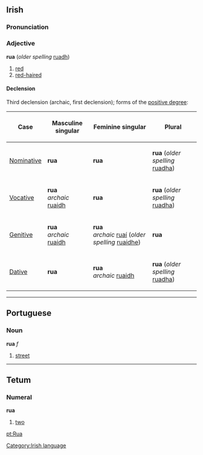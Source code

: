 ==Irish==
===Pronunciation===
{{IPA|[ruə]}}
===Adjective===
'''rua''' (''older spelling'' [[ruadh]])
#[[red]]
#[[red-haired]]
====Declension====
Third declension (archaic, first declension); forms of the [[positive degree]]:
{|{{prettytable100}}
!Case
!Masculine singular
!Feminine singular
!Plural
|-
| [[Nominative]]
| '''rua'''
| '''rua'''
| '''rua''' (''older spelling'' [[ruadha]])
|-
| [[Vocative]]
| '''rua'''<br>''archaic'' [[ruaidh]]
| '''rua'''
| '''rua''' (''older spelling'' [[ruadha]])
|-
| [[Genitive]]
| '''rua'''<br>''archaic'' [[ruaidh]]
| '''rua'''<br>''archaic'' [[ruaí]] (''older spelling'' [[ruaidhe]])
| '''rua'''
|-
| [[Dative]]
| '''rua'''
| '''rua'''<br>''archaic'' [[ruaidh]]
| '''rua''' (''older spelling'' [[ruadha]])
|}

[[Category:Irish language]]

----
==Portuguese==
===Noun===
'''rua''' ''f''
#[[street]]

----

==Tetum==
===Numeral===
'''rua'''
#[[two]]
[[pt:Rua]]